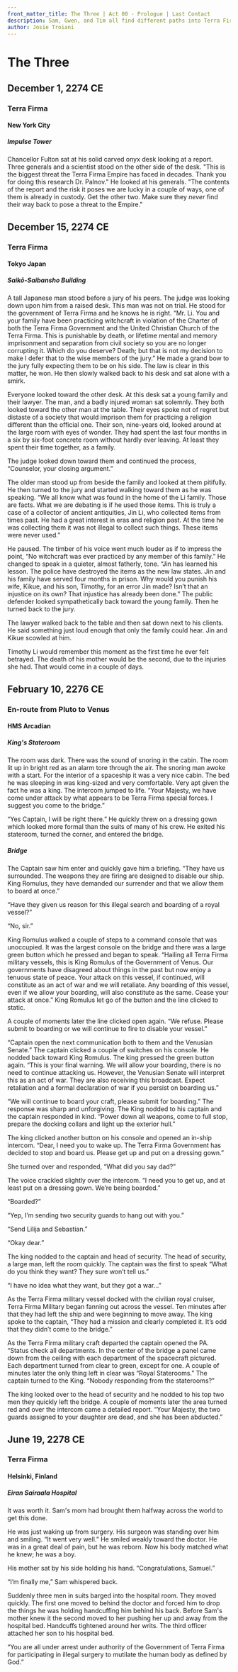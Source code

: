 ```yaml
---
front_matter_title: The Three | Act 00 - Prologue | Last Contact
description: Sam, Gwen, and Tim all find different paths into Terra Firma's net. Trapped by the Chancellors orders the three of them don't know what comes next.
author: Josie Troiani
---
```

# The Three

## December 1, 2274 CE

### Terra Firma

#### New York City

##### Impulse Tower

Chancellor Fulton sat at his solid carved onyx desk looking at a report. Three generals and a scientist stood on the other side of the desk. "This is the biggest threat the Terra Firma Empire has faced in decades. Thank you for doing this research Dr. Palnov." He looked at his generals. "The contents of the report and the risk it poses we are lucky in a couple of ways, one of them is already in custody. Get the other two. Make sure they *never* find their way back to pose a threat to the Empire."

## December 15, 2274 CE

### Terra Firma

#### Tokyo Japan

##### Saikō-Saibansho Building

A tall Japanese man stood before a jury of his peers. The judge was looking down upon him from a raised desk. This man was not on trial. He stood for the government of Terra Firma and he knows he is right. “Mr. Li. You and your family have been practicing witchcraft in violation of the Charter of both the Terra Firma Government and the United Christian Church of the Terra Firma. This is punishable by death, or lifetime mental and memory imprisonment and separation from civil society so you are no longer corrupting it. Which do you deserve? Death; but that is not my decision to make I defer that to the wise members of the jury.” He made a grand bow to the jury fully expecting them to be on his side. The law is clear in this matter, he won. He then slowly walked back to his desk and sat alone with a smirk.

Everyone looked toward the other desk. At this desk sat a young family and their lawyer. The man, and a badly injured woman sat solemnly. They both looked toward the other man at the table. Their eyes spoke not of regret but distaste of a society that would imprison them for practicing a religion different than the official one. Their son, nine-years old, looked around at the large room with eyes of wonder. They had spent the last four months in a six by six-foot concrete room without hardly ever leaving. At least they spent their time together, as a family.

The judge looked down toward them and continued the process, “Counselor, your closing argument.”

The older man stood up from beside the family and looked at them pitifully. He then turned to the jury and started walking toward them as he was speaking. “We all know what was found in the home of the Li family. Those are facts. What we are debating is if he used those items. This is truly a case of a collector of ancient antiquities, Jin Li, who collected items from times past. He had a great interest in eras and religion past. At the time he was collecting them it was not illegal to collect such things. These items were never used.”

He paused. The timber of his voice went much louder as if to impress the point, “No witchcraft was ever practiced by any member of this family.” He changed to speak in a quieter, almost fatherly, tone. “Jin has learned his lesson. The police have destroyed the items as the new law states. Jin and his family have served four months in prison. Why would you punish his wife, Kikue, and his son, Timothy, for an error Jin made? Isn’t that an injustice on its own? That injustice has already been done.” The public defender looked sympathetically back toward the young family. Then he turned back to the jury.

The lawyer walked back to the table and then sat down next to his clients. He said something just loud enough that only the family could hear. Jin and Kikue scowled at him.

Timothy Li would remember this moment as the first time he ever felt betrayed. The death of his mother would be the second, due to the injuries she had. That would come in a couple of days.

## February 10, 2276 CE

### En-route from Pluto to Venus

#### HMS Arcadian

##### King's Stateroom

The room was dark. There was the sound of snoring in the cabin. The room lit up in bright red as an alarm tore through the air. The snoring man awoke with a start. For the interior of a spaceship it was a very nice cabin. The bed he was sleeping in was king-sized and very comfortable. Very apt given the fact he was a king. The intercom jumped to life. “Your Majesty, we have come under attack by what appears to be Terra Firma special forces. I suggest you come to the bridge.”

“Yes Captain, I will be right there.” He quickly threw on a dressing gown which looked more formal than the suits of many of his crew. He exited his stateroom, turned the corner, and entered the bridge.

##### Bridge

The Captain saw him enter and quickly gave him a briefing. “They have us surrounded. The weapons they are firing are designed to disable our ship. King Romulus, they have demanded our surrender and that we allow them to board at once.”

“Have they given us reason for this illegal search and boarding of a royal vessel?”

“No, sir.”

King Romulus walked a couple of steps to a command console that was unoccupied. It was the largest console on the bridge and there was a large green button which he pressed and began to speak. “Hailing all Terra Firma military vessels, this is King Romulus of the Government of Venus. Our governments have disagreed about things in the past but now enjoy a tenuous state of peace. Your attack on this vessel, if continued, will constitute as an act of war and we will retaliate. Any boarding of this vessel, even if we allow your boarding, will also constitute as the same. Cease your attack at once.” King Romulus let go of the button and the line clicked to static.

A couple of moments later the line clicked open again. “We refuse. Please submit to boarding or we will continue to fire to disable your vessel.”

“Captain open the next communication both to them and the Venusian Senate.” The captain clicked a couple of switches on his console. He nodded back toward King Romulus. The king pressed the green button again. “This is your final warning. We will allow your boarding, there is no need to continue attacking us. However, the Venusian Senate will interpret this as an act of war. They are also receiving this broadcast. Expect retaliation and a formal declaration of war if you persist on boarding us.”

“We will continue to board your craft, please submit for boarding.” The response was sharp and unforgiving. The King nodded to his captain and the captain responded in kind. “Power down all weapons, come to full stop, prepare the docking collars and light up the exterior hull.”

The king clicked another button on his console and opened an in-ship intercom. “Dear, I need you to wake up. The Terra Firma Government has decided to stop and board us. Please get up and put on a dressing gown.”

She turned over and responded, “What did you say dad?”

The voice crackled slightly over the intercom. “I need you to get up, and at least put on a dressing gown. We’re being boarded.”

“Boarded?”

“Yep, I’m sending two security guards to hang out with you.”

“Send Lilija and Sebastian.”

“Okay dear.”

The king nodded to the captain and head of security. The head of security, a large man, left the room quickly. The captain was the first to speak “What do you think they want? They sure won’t tell us.”

“I have no idea what they want, but they got a war…”

As the Terra Firma military vessel docked with the civilian royal cruiser, Terra Firma Military began fanning out across the vessel. Ten minutes after that they had left the ship and were beginning to move away. The king spoke to the captain, “They had a mission and clearly completed it. It’s odd that they didn’t come to the bridge.”

As the Terra Firma military craft departed the captain opened the PA. “Status check all departments. In the center of the bridge a panel came down from the ceiling with each department of the spacecraft pictured. Each department turned from clear to green, except for one. A couple of minutes later the only thing left in clear was “Royal Staterooms.” The captain turned to the King. “Nobody responding from the staterooms?”

The king looked over to the head of security and he nodded to his top two men they quickly left the bridge. A couple of moments later the area turned red and over the intercom came a detailed report. “Your Majesty, the two guards assigned to your daughter are dead, and she has been abducted.”

## June 19, 2278 CE

### Terra Firma

#### Helsinki, Finland

##### Eiran Sairaala Hospital

It was worth it. Sam's mom had brought them halfway across the world to get this done.

He was just waking up from surgery. His surgeon was standing over him and smiling. “It went very well.” He smiled weakly toward the doctor. He was in a great deal of pain, but he was reborn. Now his body matched what he knew; he was a boy.

His mother sat by his side holding his hand. “Congratulations, Samuel.”

“I’m finally me,” Sam whispered back.

Suddenly three men in suits barged into the hospital room. They moved quickly. The first one moved to behind the doctor and forced him to drop the things he was holding handcuffing him behind his back. Before Sam's mother knew it the second moved to her pushing her up and away from the hospital bed. Handcuffs tightened around her writs. The third officer attached her son to his hospital bed.

“You are all under arrest under authority of the Government of Terra Firma for participating in illegal surgery to mutilate the human body as defined by God.”
